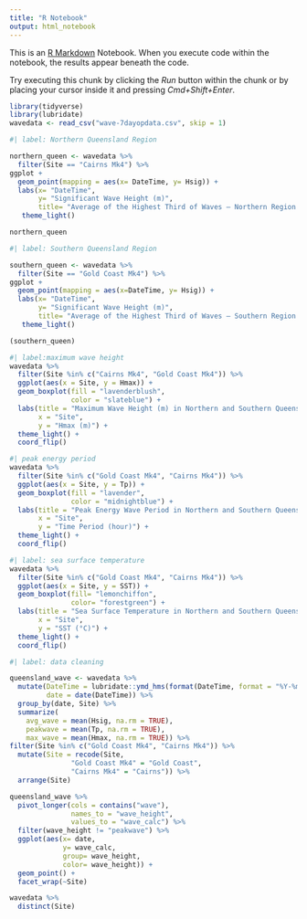 ```yaml
---
title: "R Notebook"
output: html_notebook
---
```


This is an [R Markdown](http://rmarkdown.rstudio.com) Notebook. When you execute code within the notebook, the results appear beneath the code. 

Try executing this chunk by clicking the *Run* button within the chunk or by placing your cursor inside it and pressing *Cmd+Shift+Enter*. 

```r
library(tidyverse)
library(lubridate)
wavedata <- read_csv("wave-7dayopdata.csv", skip = 1)
```

```r
#| label: Northern Queensland Region

northern_queen <- wavedata %>%
  filter(Site == "Cairns Mk4") %>%
ggplot + 
  geom_point(mapping = aes(x= DateTime, y= Hsig)) +
  labs(x= "DateTime",
       y= "Significant Wave Height (m)",
       title= "Average of the Highest Third of Waves — Northern Region Queensland, Australia") +
   theme_light()

northern_queen
```

```r
#| label: Southern Queensland Region

southern_queen <- wavedata %>%
  filter(Site == "Gold Coast Mk4") %>%
ggplot + 
  geom_point(mapping = aes(x=DateTime, y= Hsig)) +
  labs(x= "DateTime",
       y= "Significant Wave Height (m)",
       title= "Average of the Highest Third of Waves — Southern Region Queensland, Australia") +
   theme_light()

(southern_queen)
```



```r
#| label:maximum wave height 
wavedata %>%
  filter(Site %in% c("Cairns Mk4", "Gold Coast Mk4")) %>%
  ggplot(aes(x = Site, y = Hmax)) +
  geom_boxplot(fill = "lavenderblush",
               color = "slateblue") +
  labs(title = "Maximum Wave Height (m) in Northern and Southern Queensland Regions",
       x = "Site",
       y = "Hmax (m)") +
  theme_light() +
  coord_flip()


```

```r
#| peak energy period 
wavedata %>%
  filter(Site %in% c("Gold Coast Mk4", "Cairns Mk4")) %>%
  ggplot(aes(x = Site, y = Tp)) +
  geom_boxplot(fill = "lavender",
               color = "midnightblue") +
  labs(title = "Peak Energy Wave Period in Northern and Southern Queensland Regions",
       x = "Site",
       y = "Time Period (hour)") +
  theme_light() +
  coord_flip()
```

```r
#| label: sea surface temperature
wavedata %>%
  filter(Site %in% c("Gold Coast Mk4", "Cairns Mk4")) %>%
  ggplot(aes(x = Site, y = SST)) +
  geom_boxplot(fill= "lemonchiffon",
               color= "forestgreen") +
  labs(title = "Sea Surface Temperature in Northern and Southern Queensland Regions",
       x = "Site",
       y = "SST (°C)") +
  theme_light() +
  coord_flip()
```






```r
#| label: data cleaning

queensland_wave <- wavedata %>%
  mutate(DateTime = lubridate::ymd_hms(format(DateTime, format = "%Y-%m-%d %T %Z")),
         date = date(DateTime)) %>% 
  group_by(date, Site) %>% 
  summarize(
    avg_wave = mean(Hsig, na.rm = TRUE),
    peakwave = mean(Tp, na.rm = TRUE), 
    max_wave = mean(Hmax, na.rm = TRUE)) %>%
filter(Site %in% c("Gold Coast Mk4", "Cairns Mk4")) %>%
  mutate(Site = recode(Site,
               "Gold Coast Mk4" = "Gold Coast",
               "Cairns Mk4" = "Cairns")) %>%
  arrange(Site)

queensland_wave %>% 
  pivot_longer(cols = contains("wave"),
               names_to = "wave_height",
               values_to = "wave_calc") %>%
  filter(wave_height != "peakwave") %>%
  ggplot(aes(x= date,
             y= wave_calc,
             group= wave_height,
             color= wave_height)) +
  geom_point() +
  facet_wrap(~Site)
``` 


```r
wavedata %>% 
  distinct(Site)
```

